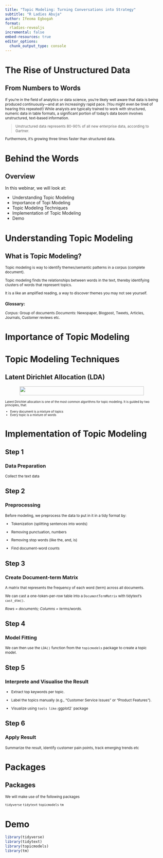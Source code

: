 ```yaml
---
title: "Topic Modeling: Turning Conversations into Strategy"
subtitle: "R Ladies Abuja"
author: Ifeoma Egbogah
format: 
  rladies-revealjs
incremental: false
embed-resources: true
editor_options: 
  chunk_output_type: console
---
```


# The Rise of Unstructured Data {.inverse}

## From Numbers to Words

<div style = "font-size:0.85em;">
If you're in the field of analytics or data science, you're likely well aware that data is being produced continuously—and at an increasingly rapid pace. (You might even be tired of hearing this repeated!) While analysts are typically trained to work with structured, numeric data in table formats, a significant portion of today’s data boom involves unstructured, text-based information.

>Unstructured data represents 80-90% of all new enterprise data, according to Gartner.

Furthermore, it’s growing three times faster than structured data. 

</div>

# Behind the Words {.inverse}
## Overview

In this webinar, we will look at:

* Understanding Topic Modeling
* Importance of Topi Modeling
* Topic Modeling Techniques
* Implementation of Topic Modeling
* Demo

# Understanding Topic Modeling {.inverse}
## What is Topic Modeling?

<div style = "font-size:0.85em;">
Topic modeling is way to identify themes/semantic patterns in a corpus (complete document).

Topic modeling finds the relationships between words in the text, thereby identifying clusters of words that represent topics. 

It is a like an amplified reading, a way to discover themes you may not see yourself.

### Glossary:

*Corpus:* Group of documents
*Documents:* Newspaper, Blogpost, Tweets, Articles, Journals, Customer reviews etc.
</div>

# Importance of Topic Modeling {.inverse}
##

# Topic Modeling Techniques {.inverse}
## Latent Dirichlet Allocation (LDA)

:::: columns
::: {.column width=100%}

<div style="text-align: center;">
![](./images/lda.png){width="90%"}
 <p style="font-size:0.35em;">Source: Introduction to Probabilistic Topic Models paper by Blei et. al</p>
</div>

:::
::::

<div style = "font-size:0.70em;">
Latent Dirichlet allocation is one of the most common algorithms for topic modeling. It is guided by two principles, that:

* Every document is a mixture of topics
* Every topic is a mixture of words
</div>

# Implementation of Topic Modeling {.inverse}
## Step 1
### Data  Preparation
<div style = "font-size:0.85em;">
Collect the text data
</div>

## Step 2
### Preprocessing
<div style = "font-size:0.85em;">
Before modeling, we preprocess the data to put in it in a tidy format by:

* Tokenization (splitting sentences into words)

* Removing punctuation, numbers 

* Removing stop words (like the, and, is)

* Find document-word counts
</div>

## Step 3
### Create Document-term Matrix

<div style = "font-size:0.85em;">
A matrix that represents the frequency of each word (term) across all documents.

We can cast a one-token-per-row table into a `DocumentTermMatrix` with tidytext’s `cast_dtm()`.

*Rows = documents; Columns = terms/words.*

</div>

## Step 4
### Model Fitting

<div style = "font-size:0.85em;">
We can then use the `LDA()` function from the `topicmodels` package to create a topic model.
</div>

## Step 5
### Interprete and Visualise the Result

<div style = "font-size:0.85em;">
* Extract top keywords per topic.

* Label the topics manually (e.g., “Customer Service Issues” or “Product Features”).

* Visualize using `tools like: `ggplot2` package

</div>

## Step 6
### Apply Result

<div style = "font-size:0.85em;">
Summarize the result, identify customer pain points, track emerging trends etc

</div>

# Packages {.inverse}

## Packages
<div style = "font-size:0.85em;">
We will make use of the following packages

`tidyverse`
`tidytext`
`topicmodels`
`tm`

</div>



# Demo {.inverse}

```r

library(tidyverse)
library(tidytext)
library(topicmodels)
library(tm)


```

